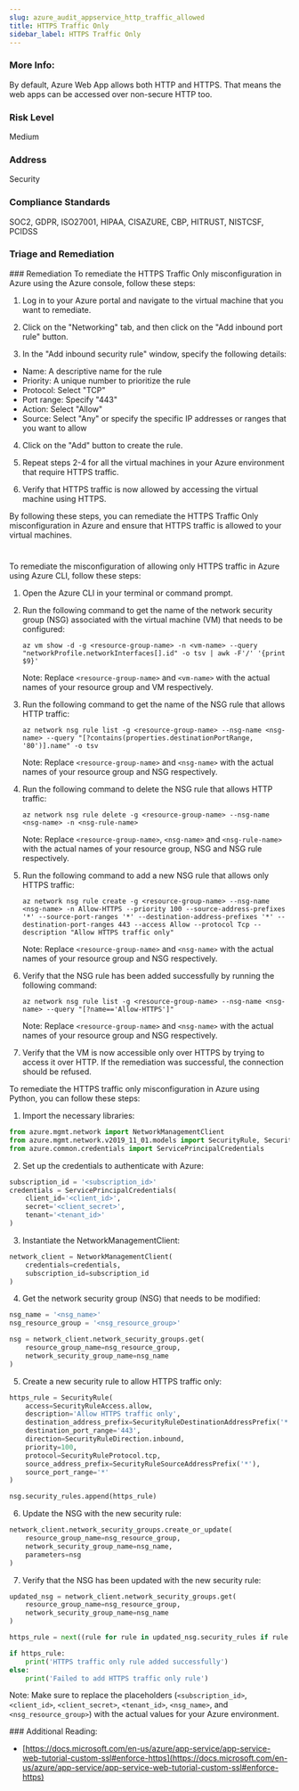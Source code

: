 ```yaml
---
slug: azure_audit_appservice_http_traffic_allowed
title: HTTPS Traffic Only
sidebar_label: HTTPS Traffic Only
---
```


### More Info:

By default, Azure Web App allows both HTTP and HTTPS. That means the web apps can be accessed over non-secure HTTP too.

### Risk Level

Medium

### Address

Security

### Compliance Standards

SOC2, GDPR, ISO27001, HIPAA, CISAZURE, CBP, HITRUST, NISTCSF, PCIDSS


### Triage and Remediation
<Tabs>
<Tab title='Remediation'>
### Remediation

<AccordionGroup>
<Accordion title='Using Console' defaultOpen='true'>
To remediate the HTTPS Traffic Only misconfiguration in Azure using the Azure console, follow these steps:

1. Log in to your Azure portal and navigate to the virtual machine that you want to remediate.

2. Click on the "Networking" tab, and then click on the "Add inbound port rule" button.

3. In the "Add inbound security rule" window, specify the following details:

- Name: A descriptive name for the rule
- Priority: A unique number to prioritize the rule
- Protocol: Select "TCP"
- Port range: Specify "443"
- Action: Select "Allow"
- Source: Select "Any" or specify the specific IP addresses or ranges that you want to allow

4. Click on the "Add" button to create the rule.

5. Repeat steps 2-4 for all the virtual machines in your Azure environment that require HTTPS traffic.

6. Verify that HTTPS traffic is now allowed by accessing the virtual machine using HTTPS.

By following these steps, you can remediate the HTTPS Traffic Only misconfiguration in Azure and ensure that HTTPS traffic is allowed to your virtual machines.

#
</Accordion>

<Accordion title='Using CLI'>
To remediate the misconfiguration of allowing only HTTPS traffic in Azure using Azure CLI, follow these steps:

1. Open the Azure CLI in your terminal or command prompt.

2. Run the following command to get the name of the network security group (NSG) associated with the virtual machine (VM) that needs to be configured: 

   ```
   az vm show -d -g <resource-group-name> -n <vm-name> --query "networkProfile.networkInterfaces[].id" -o tsv | awk -F'/' '{print $9}'
   ```

   Note: Replace `<resource-group-name>` and `<vm-name>` with the actual names of your resource group and VM respectively.

3. Run the following command to get the name of the NSG rule that allows HTTP traffic:

   ```
   az network nsg rule list -g <resource-group-name> --nsg-name <nsg-name> --query "[?contains(properties.destinationPortRange, '80')].name" -o tsv
   ```

   Note: Replace `<resource-group-name>` and `<nsg-name>` with the actual names of your resource group and NSG respectively.

4. Run the following command to delete the NSG rule that allows HTTP traffic:

   ```
   az network nsg rule delete -g <resource-group-name> --nsg-name <nsg-name> -n <nsg-rule-name>
   ```

   Note: Replace `<resource-group-name>`, `<nsg-name>` and `<nsg-rule-name>` with the actual names of your resource group, NSG and NSG rule respectively.

5. Run the following command to add a new NSG rule that allows only HTTPS traffic:

   ```
   az network nsg rule create -g <resource-group-name> --nsg-name <nsg-name> -n Allow-HTTPS --priority 100 --source-address-prefixes '*' --source-port-ranges '*' --destination-address-prefixes '*' --destination-port-ranges 443 --access Allow --protocol Tcp --description "Allow HTTPS traffic only"
   ```

   Note: Replace `<resource-group-name>` and `<nsg-name>` with the actual names of your resource group and NSG respectively.

6. Verify that the NSG rule has been added successfully by running the following command:

   ```
   az network nsg rule list -g <resource-group-name> --nsg-name <nsg-name> --query "[?name=='Allow-HTTPS']"
   ```

   Note: Replace `<resource-group-name>` and `<nsg-name>` with the actual names of your resource group and NSG respectively.

7. Verify that the VM is now accessible only over HTTPS by trying to access it over HTTP. If the remediation was successful, the connection should be refused.
</Accordion>

<Accordion title='Using Python'>
To remediate the HTTPS traffic only misconfiguration in Azure using Python, you can follow these steps:

1. Import the necessary libraries: 

```python
from azure.mgmt.network import NetworkManagementClient
from azure.mgmt.network.v2019_11_01.models import SecurityRule, SecurityRuleAccess, SecurityRuleDirection, SecurityRuleProtocol, SecurityRuleDestinationAddressPrefix, SecurityRuleSourceAddressPrefix
from azure.common.credentials import ServicePrincipalCredentials
```

2. Set up the credentials to authenticate with Azure:

```python
subscription_id = '<subscription_id>'
credentials = ServicePrincipalCredentials(
    client_id='<client_id>',
    secret='<client_secret>',
    tenant='<tenant_id>'
)
```

3. Instantiate the NetworkManagementClient:

```python
network_client = NetworkManagementClient(
    credentials=credentials,
    subscription_id=subscription_id
)
```

4. Get the network security group (NSG) that needs to be modified:

```python
nsg_name = '<nsg_name>'
nsg_resource_group = '<nsg_resource_group>'

nsg = network_client.network_security_groups.get(
    resource_group_name=nsg_resource_group,
    network_security_group_name=nsg_name
)
```

5. Create a new security rule to allow HTTPS traffic only:

```python
https_rule = SecurityRule(
    access=SecurityRuleAccess.allow,
    description='Allow HTTPS traffic only',
    destination_address_prefix=SecurityRuleDestinationAddressPrefix('*'),
    destination_port_range='443',
    direction=SecurityRuleDirection.inbound,
    priority=100,
    protocol=SecurityRuleProtocol.tcp,
    source_address_prefix=SecurityRuleSourceAddressPrefix('*'),
    source_port_range='*'
)

nsg.security_rules.append(https_rule)
```

6. Update the NSG with the new security rule:

```python
network_client.network_security_groups.create_or_update(
    resource_group_name=nsg_resource_group,
    network_security_group_name=nsg_name,
    parameters=nsg
)
```

7. Verify that the NSG has been updated with the new security rule:

```python
updated_nsg = network_client.network_security_groups.get(
    resource_group_name=nsg_resource_group,
    network_security_group_name=nsg_name
)

https_rule = next((rule for rule in updated_nsg.security_rules if rule.destination_port_range == '443'), None)

if https_rule:
    print('HTTPS traffic only rule added successfully')
else:
    print('Failed to add HTTPS traffic only rule')
```

Note: Make sure to replace the placeholders (`<subscription_id>`, `<client_id>`, `<client_secret>`, `<tenant_id>`, `<nsg_name>`, and `<nsg_resource_group>`) with the actual values for your Azure environment.
</Accordion>

</AccordionGroup>
</Tab>
</Tabs>
### Additional Reading:

- [https://docs.microsoft.com/en-us/azure/app-service/app-service-web-tutorial-custom-ssl#enforce-https](https://docs.microsoft.com/en-us/azure/app-service/app-service-web-tutorial-custom-ssl#enforce-https) 

